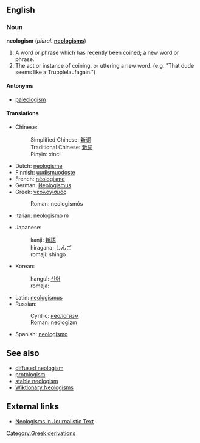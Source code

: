 == English ==

=== Noun ===

'''neologism''' (''plural:'' '''[[neologisms]]''')

# A word or phrase which has recently been coined; a new word or phrase. 
# The act or instance of coining, or uttering a new word. (e.g. "That dude seems like a Trupplelaufagain.")

==== Antonyms ====

* [[paleologism]]

==== Translations ====

{{top}}
*Chinese: 
*:Simplified Chinese: [[新词]]
*:Traditional Chinese: [[新詞]]
*:Pinyin: xinci
*Dutch: [[neologisme]] {{n}}
*Finnish: [[uudismuodoste]]
*French: [[néologisme]] {{m}}
*German: [[Neologismus]] {{m}}
*Greek: [[νεολογισμός]]
*:Roman: neologismós
*Italian: [[neologismo]] ''m''
{{mid}}
*Japanese: 
*:kanji: [[新語]]
*:hiragana: しんご
*:romaji: shingo
*Korean: 
*:hangul: [[신어]]
*:romaja:
*Latin: [[neologismus]] {{m}}
*Russian: 
*:Cyrillic: [[неологизм]]
*:Roman: neologizm
*Spanish: [[neologismo]] {{m}}
{{bottom}}

== See also ==

* [[diffused neologism]]
* [[protologism]]
* [[stable neologism]]
* [[Wiktionary:Neologisms]]

== External links ==

* [http://rdues.uce.ac.uk/neologisms.shtml Neologisms in Journalistic Text]

[[Category:Greek derivations]]